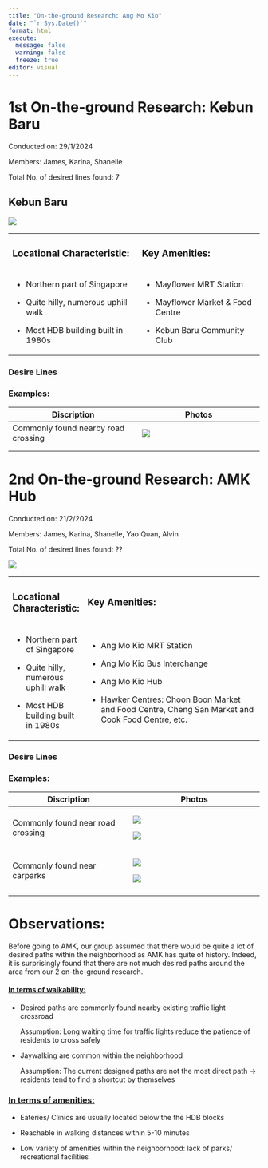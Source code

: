 ```yaml
---
title: "On-the-ground Research: Ang Mo Kio"
date: "`r Sys.Date()`"
format: html
execute: 
  message: false
  warning: false
  freeze: true
editor: visual
---
```


# 1st On-the-ground Research: Kebun Baru

Conducted on: 29/1/2024

Members: James, Karina, Shanelle

Total No. of desired lines found: 7

## Kebun Baru

![](images/clipboard-94001109.png)

+----------------------------------------+-------------------------------------+
| ### Locational Characteristic:         | ### Key Amenities:                  |
+----------------------------------------+-------------------------------------+
| -   Northern part of Singapore         | -   Mayflower MRT Station           |
|                                        |                                     |
| -   Quite hilly, numerous uphill walk  | -   Mayflower Market & Food Centre  |
|                                        |                                     |
| -   Most HDB building built in 1980s   | -   Kebun Baru Community Club       |
+----------------------------------------+-------------------------------------+

### Desire Lines 

### Examples:

| Discription                          | Photos                             |
|--------------------------------------|------------------------------------|
| Commonly found nearby road crossing  | ![](images/clipboard-60905207.png) |
|                                      |                                    |
|                                      |                                    |

# 2nd On-the-ground Research: AMK Hub 

Conducted on: 21/2/2024

Members: James, Karina, Shanelle, Yao Quan, Alvin

Total No. of desired lines found: ??

![](images/IMG_0329.PNG)

+----------------------------------------+-----------------------------------------------------------------------------------------------------------------------------------+
| ### Locational Characteristic:         | ### Key Amenities:                                                                                                                |
+----------------------------------------+-----------------------------------------------------------------------------------------------------------------------------------+
| -   Northern part of Singapore         | -   Ang Mo Kio MRT Station                                                                                                        |
|                                        |                                                                                                                                   |
| -   Quite hilly, numerous uphill walk  | -   Ang Mo Kio Bus Interchange                                                                                                    |
|                                        |                                                                                                                                   |
| -   Most HDB building built in 1980s   | -   Ang Mo Kio Hub                                                                                                                |
|                                        |                                                                                                                                   |
|                                        | -   Hawker Centres: Choon Boon Market and Food Centre, Cheng San Market and Cook Food Centre, etc.                                |
+----------------------------------------+-----------------------------------------------------------------------------------------------------------------------------------+

### Desire Lines 

### Examples:

+-----------------------------------+--------------------------------------+
| Discription                       | Photos                               |
+===================================+======================================+
| Commonly found near road crossing | ![](images/clipboard-1756411319.png) |
|                                   |                                      |
|                                   | ![](images/clipboard-41294998.png)   |
+-----------------------------------+--------------------------------------+
| Commonly found near carparks      | ![](images/clipboard-1190717585.png) |
|                                   |                                      |
|                                   | ![](images/clipboard-3398062726.png) |
+-----------------------------------+--------------------------------------+
|                                   |                                      |
+-----------------------------------+--------------------------------------+

# Observations:

Before going to AMK, our group assumed that there would be quite a lot of desired paths within the neighborhood as AMK has quite of history. Indeed, it is surprisingly found that there are not much desired paths around the area from our 2 on-the-ground research.

#### [In terms of walkability:]{.underline}

-   Desired paths are commonly found nearby existing traffic light crossroad

    Assumption: Long waiting time for traffic lights reduce the patience of residents to cross safely

-   Jaywalking are common within the neighborhood

    Assumption: The current designed paths are not the most direct path → residents tend to find a shortcut by themselves

### [**In terms of amenities:**]{.underline} 

-   Eateries/ Clinics are usually located below the the HDB blocks 

-   Reachable in walking distances within 5-10 minutes 

-   Low variety of amenities within the neighborhood: lack of parks/ recreational facilities 
